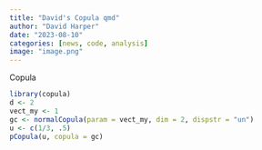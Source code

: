 ```yaml
---
title: "David's Copula qmd"
author: "David Harper"
date: "2023-08-10"
categories: [news, code, analysis]
image: "image.png"
---
```


Copula

```r

library(copula)
d <- 2
vect_my <- 1
gc <- normalCopula(param = vect_my, dim = 2, dispstr = "un")
u <- c(1/3, .5)
pCopula(u, copula = gc)

```